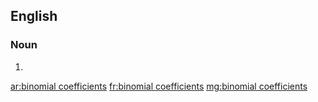 ==English==

===Noun===
{{head|en|plural}}

# {{plural of|binomial coefficient|lang=en}}

[[ar:binomial coefficients]]
[[fr:binomial coefficients]]
[[mg:binomial coefficients]]